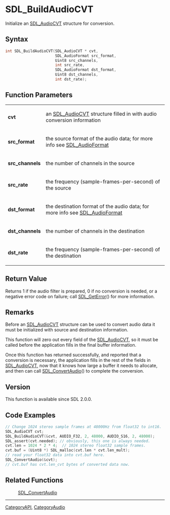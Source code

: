 = SDL_BuildAudioCVT =

Initialize an [[SDL_AudioCVT]] structure for conversion.

== Syntax ==

<syntaxhighlight lang='c'>
int SDL_BuildAudioCVT(SDL_AudioCVT * cvt,
                      SDL_AudioFormat src_format,
                      Uint8 src_channels,
                      int src_rate,
                      SDL_AudioFormat dst_format,
                      Uint8 dst_channels,
                      int dst_rate);
</syntaxhighlight>

== Function Parameters ==

{|
|'''cvt'''
|an [[SDL_AudioCVT]] structure filled in with audio conversion information
|-
|'''src_format'''
|the source format of the audio data; for more info see [[SDL_AudioFormat]]
|-
|'''src_channels'''
|the number of channels in the source
|-
|'''src_rate'''
|the frequency (sample-frames-per-second) of the source
|-
|'''dst_format'''
|the destination format of the audio data; for more info see [[SDL_AudioFormat]]
|-
|'''dst_channels'''
|the number of channels in the destination
|-
|'''dst_rate'''
|the frequency (sample-frames-per-second) of the destination
|}

== Return Value ==

Returns 1 if the audio filter is prepared, 0 if no conversion is needed, or
a negative error code on failure; call [[SDL_GetError]]() for more
information.

== Remarks ==

Before an [[SDL_AudioCVT]] structure can be used to convert audio data it
must be initialized with source and destination information.

This function will zero out every field of the [[SDL_AudioCVT]], so it must
be called before the application fills in the final buffer information.

Once this function has returned successfully, and reported that a
conversion is necessary, the application fills in the rest of the fields in
[[SDL_AudioCVT]], now that it knows how large a buffer it needs to
allocate, and then can call [[SDL_ConvertAudio]]() to complete the
conversion.

== Version ==

This function is available since SDL 2.0.0.

== Code Examples ==

<syntaxhighlight lang='c++'>
// Change 1024 stereo sample frames at 48000Hz from float32 to int16.
SDL_AudioCVT cvt;
SDL_BuildAudioCVT(&cvt, AUDIO_F32, 2, 48000, AUDIO_S16, 2, 48000);
SDL_assert(cvt.needed); // obviously, this one is always needed.
cvt.len = 1024 * 2 * 4;  // 1024 stereo float32 sample frames.
cvt.buf = (Uint8 *) SDL_malloc(cvt.len * cvt.len_mult);
// read your float32 data into cvt.buf here.
SDL_ConvertAudio(&cvt);
// cvt.buf has cvt.len_cvt bytes of converted data now.
</syntaxhighlight>

== Related Functions ==

:[[SDL_ConvertAudio]]

----
[[CategoryAPI]], [[CategoryAudio]]


